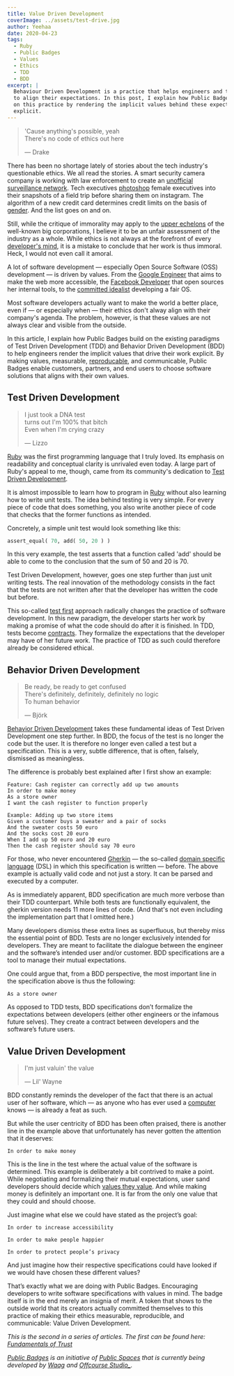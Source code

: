 ```yaml
---
title: Value Driven Development
coverImage: ../assets/test-drive.jpg
author: Yeehaa
date: 2020-04-23
tags: 
  - Ruby
  - Public Badges
  - Values
  - Ethics
  - TDD
  - BDD
excerpt: | 
  Behaviour Driven Development is a practice that helps engineers and their users
  to align their expectations. In this post, I explain how Public Badges build
  on this practice by rendering the implicit values behind these expectations
  explicit.
---
```

> 'Cause anything's possible, yeah   
> There's no code of ethics out here
>
> &mdash; Drake

There has been no shortage lately of stories about the tech industry's
questionable ethics. We all read the stories. A smart security camera company is
working with law enforcement to create an [unofficial surveillance
network](https://www.vox.com/2019/9/5/20849846/amazon-ring-explainer-video-doorbell-hacks). Tech executives [photoshop](https://www.buzzfeednews.com/article/ryanmac/tech-titans-women-fake-photoshop-cucinelli-gq)
female executives into their snapshots of a field trip before sharing them on
instagram. The algorithm of a new credit card determines credit limits on the
basis of [gender](https://www.nytimes.com/2019/11/10/business/Apple-credit-card-investigation.html). And the list goes on and on.

Still, while the critique of immorality may apply to the [upper
echelons](https://www.youtube.com/watch?v=X4MSlFq8bNI) of the well-known big
corporations, I believe it to be an unfair assessment of the industry as a
whole. While ethics is not always at the forefront of every [developer's
mind](https://www.quora.com/Why-are-some-programmers-obsessed-with-cats), it is
a mistake to conclude that her work is thus immoral. Heck, I would not even call
it amoral. 

A lot of software development &mdash; especially Open Source Software (OSS)
development &mdash; is driven by values. From the [Google
Engineer](https://twitter.com/sundress?lang=en) that aims to make the web more
accessible, the [Facebook Developer](https://twitter.com/sebmck) that open
sources her internal tools, to the [committed
idealist](https://twitter.com/start_loving_it?lang=en) developing a fair OS. 

Most software developers actually want to make the world a better place, even if
&mdash; or especially when &mdash; their ethics don't alway align with their
company's agenda. The problem, however, is that these values are not always clear and visible from the outside.

In this article, I explain how Public Badges build on the existing paradigms of
Test Driven Development (TDD) and Behavior Driven Development (BDD) to help
engineers render the implicit values that drive their work explicit. By making
values, measurable, [reproducable](https://www.youtube.com/watch?v=xVwoN2aLvL0),
and communicable, Public Badges enable customers, partners, and end users to
choose software solutions that aligns with their own values. 


## Test Driven Development

> I just took a DNA test   
> turns out I'm 100% that bitch   
> Even when I'm crying crazy   
>
> &mdash; Lizzo

[Ruby](https://en.wikipedia.org/wiki/Yukihiro_Matsumoto) was the first
programming language that I truly loved. Its emphasis on readability and
conceptual clarity is unrivaled even today. A large part of Ruby's appeal to me,
though, came from its community's dedication to [Test Driven
Development](https://www.freecodecamp.org/news/test-driven-development-what-it-is-and-what-it-is-not-41fa6bca02a2/).

It is almost impossible to learn how to program in
[Ruby](https://genius.com/Kenny-rogers-and-the-first-edition-ruby-dont-take-your-love-to-town-lyrics)
without also learning how to write unit tests. The idea behind testing is very
simple. For every piece of code that does something, you also write another
piece of code that checks that the former functions as intended.

Concretely, a simple unit test would look something like this:

```ruby
assert_equal( 70, add( 50, 20 ) )
```

In this very example, the test asserts that a function called 'add' should be
able to come to the conclusion that the sum of 50 and 20 is 70.

Test Driven Development, however, goes one step further than just unit writing
tests. The real innovation of the methodology consists in the fact that the
tests are not written after that the developer has written the code but before.

This so-called [test
first](https://medium.com/@fagnerbrack/code-review-and-test-driven-development-4c19b69b5761)
approach radically changes the practice of software development. In this new
paradigm, the developer starts her work by making a promise of what the code
should do after it is finished. In TDD, tests become
[contracts](https://www.lawtechnologytoday.org/2020/03/how-smart-contracts-are-changing-legal-contracts/).
They formalize the expectations that the developer may have of her future work.
The practice of TDD as such could therefore already be considered ethical.


## Behavior Driven Development

> Be ready, be ready to get confused   
> There's definitely, definitely, definitely no logic   
> To human behavior    
>
> &mdash; Björk

[Behavior Driven Development](https://inviqa.com/blog/bdd-guide) takes these
fundamental ideas of Test Driven Development one step further. In BDD, the focus
of the test is no longer the code but the user. It is therefore no longer even
called a test but a specification.  This is a very, subtle difference, that is
often, falsely, dismissed as meaningless.

The difference is probably best explained after I first show an example:

```gherkin
Feature: Cash register can correctly add up two amounts     
In order to make money 
As a store owner      
I want the cash register to function properly      

Example: Adding up two store items
Given a customer buys a sweater and a pair of socks    
And the sweater costs 50 euro
And the socks cost 20 euro   
When I add up 50 euro and 20 euro  
Then the cash register should say 70 euro
```

For those, who never encountered
[Gherkin](https://food.ndtv.com/food-drinks/what-is-a-gherkin-is-it-different-from-a-pickled-cucumber-1620893)
&mdash; the so-called [domain specific
language](https://martinfowler.com/books/dsl.html) (DSL) in which this
specification is written &mdash; before. The above example is actually valid
code and not just a story. It can be parsed and executed by a computer. 

As is immediately apparent, BDD specification are much more verbose than
their TDD counterpart. While both tests are functionally equivalent, the gherkin
version needs 11 more lines of code. (And that's not even including the
implementation part that I omitted here.)

Many developers dismiss these extra lines as superfluous, but thereby miss the
essential point of BDD. Tests are no longer exclusively intended for developers.
They are meant to facilitate the dialogue between the engineer and the
software’s intended user and/or customer. BDD specifications are a tool to manage
their mutual expectations.

One could argue that, from a BDD perspective, the most important line in the
specification above is thus the following:

```gherkin
As a store owner
```

As opposed to TDD tests, BDD specifications don’t formalize the expectations
between developers (either other engineers or the infamous future selves). They
create a contract between developers and the software’s future users. 


## Value Driven Development

> I'm just valuin' the value   
> 
> &mdash; Lil' Wayne

BDD constantly reminds the developer of the fact that there is an actual user of
her software, which &mdash; as anyone who has ever used a [computer](https://uxplanet.org/bad-ux-roundup-12-its-called-human-computer-interaction-for-a-reason-fe62cd96a192) knows &mdash; is already a feat as such.

But while the user centricity of BDD has been often praised, there is another
line in the example above that unfortunately has never gotten the attention that
it deserves:
  
```gherkin
In order to make money   
```

This is the line in the test where the actual value of the software is
determined. This example is deliberately a bit contrived to make a point. While
negotiating and formalizing their mutual expectations, user sand developers
should decide which [values they
value](https://thinkers50.com/blog/value-of-values/).  And while making money is
definitely an important one. It is far from the only one value that they could
and should choose. 

Just imagine what else we could have stated as the project’s goal:

```gherkin
In order to increase accessibility  
```

```gherkin
In order to make people happier    
```

```gherkin
In order to protect people’s privacy     
```

And just imagine how their respective specifications could have looked if
we would have chosen these different values? 

That’s exactly what we are doing with Public Badges. Encouraging developers to
write software specifications with values in mind. The badge itself is in the
end merely an insignia of merit. A token that shows to the outside world that
its creators actually committed themselves to this practice of making their
ethics measurable, reproducible, and communicable: Value Driven Development.

*This is the second in a series of articles. The first can be found here:
[Fundamentals of Trust](../fundamentals-of-trust)*

*[Public Badges](https://github.com/OffCourse/public-badges) is an initiative of
[Public Spaces](https://publicspaces.net) that is currently being developed by
[Waag](https://waag.org) and [Offcourse Studio_](https://offcourse-studio.com).*
